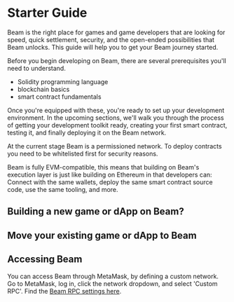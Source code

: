 
# Starter Guide
 
Beam is the right place for games and game developers that are looking for speed, quick settlement, security, and the open-ended possibilities that Beam unlocks. This guide will help you to get your Beam journey started.   

Before you begin developing on Beam, there are several prerequisites you'll need to understand. 

 - Solidity programming language
 - blockchain basics
 - smart contract fundamentals

Once you're equipped with these, you're ready to set up your development environment. In the upcoming sections, we'll walk you through the process of getting your development toolkit ready, creating your first smart contract, testing it, and finally deploying it on the Beam network.

<Callout type="info">
  At the current stage Beam is a permissioned network. To deploy contracts you need to be whitelisted first for security reasons. 
</Callout>

Beam is fully EVM-compatible, this means that building on Beam's execution layer is just like building on Ethereum in that developers can: Connect with the same wallets, deploy the same smart contract source code, use the same tooling, and more.


## Building a new game or dApp on Beam?

## Move your existing game or dApp to Beam

## Accessing Beam

You can access Beam through MetaMask, by defining a custom network. Go to MetaMask, log in, click the network dropdown, and select 'Custom RPC'. Find the [Beam RPC settings here](/chain/get-started/rpc).